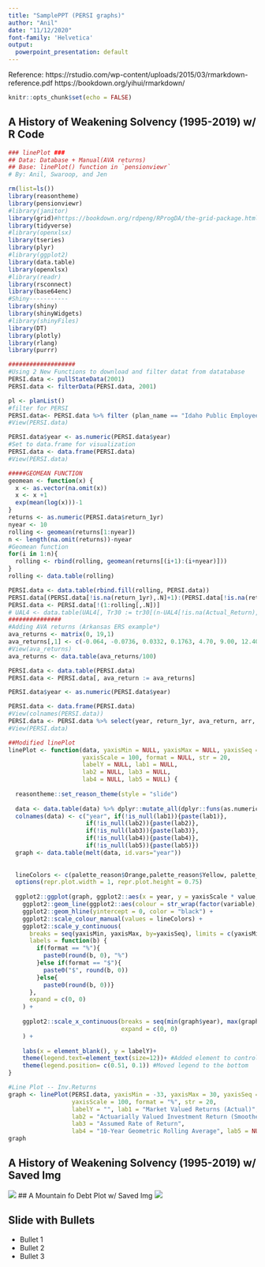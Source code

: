 ```yaml
---
title: "SamplePPT (PERSI graphs)"
author: "Anil"
date: "11/12/2020"
font-family: 'Helvetica'
output:
  powerpoint_presentation: default
---
```


Reference: https://rstudio.com/wp-content/uploads/2015/03/rmarkdown-reference.pdf
https://bookdown.org/yihui/rmarkdown/
```r
knitr::opts_chunk$set(echo = FALSE)
```

## A History of Weakening Solvency (1995-2019) w/ R Code
```r
### linePlot ###
## Data: Database + Manual(AVA returns)
## Base: linePlot() function in `pensionviewr`
# By: Anil, Swaroop, and Jen

rm(list=ls())
library(reasontheme)
library(pensionviewr)
#library(janitor)
library(grid)#https://bookdown.org/rdpeng/RProgDA/the-grid-package.html
library(tidyverse)
#library(openxlsx)
library(tseries)
library(plyr)
#library(ggplot2)
library(data.table)
library(openxlsx)
#library(readr)
library(rsconnect)
library(base64enc)
#Shiny-----------
library(shiny)
library(shinyWidgets)
#library(shinyFiles)
library(DT)
library(plotly)
library(rlang)
library(purrr)

###################
#Using 2 New Functions to download and filter datat from datatabase
PERSI.data <- pullStateData(2001)
PERSI.data <- filterData(PERSI.data, 2001)

pl <- planList()
#filter for PERSI
PERSI.data<- PERSI.data %>% filter (plan_name == "Idaho Public Employee Retirement System")
#View(PERSI.data)

PERSI.data$year <- as.numeric(PERSI.data$year)
#Set to data.frame for visualization
PERSI.data <- data.frame(PERSI.data)
#View(PERSI.data)

#####GEOMEAN FUNCTION
geomean <- function(x) {
  x <- as.vector(na.omit(x))
  x <- x +1
  exp(mean(log(x)))-1 
}
returns <- as.numeric(PERSI.data$return_1yr)
nyear <- 10
rolling <- geomean(returns[1:nyear])
n <- length(na.omit(returns))-nyear
#Geomean function
for(i in 1:n){
  rolling <- rbind(rolling, geomean(returns[(i+1):(i+nyear)]))
}
rolling <- data.table(rolling)

PERSI.data <- data.table(rbind.fill(rolling, PERSI.data))
PERSI.data[(PERSI.data[!is.na(return_1yr),.N]+1):(PERSI.data[!is.na(return_1yr),.N]+rolling[,.N])]$V1<- PERSI.data[(1:rolling[,.N])]$V1
PERSI.data <- PERSI.data[!(1:rolling[,.N])]
# UAL4 <- data.table(UAL4[, Tr30 := tr30[(n-UAL4[!is.na(Actual_Return),.N]):last]])
###############
#Adding AVA returns (Arkansas ERS example*)
ava_returns <- matrix(0, 19,1)
ava_returns[,1] <- c(-0.064, -0.0736, 0.0332, 0.1763, 4.70, 9.00, 12.40, 8.00, -5.90, 2.00, 3.10, 4.50, 11.40, 13.80, 8.80, 8.20, 7.70, 5.80, 6.50)
#View(ava_returns)
ava_returns <- data.table(ava_returns/100)

PERSI.data <- data.table(PERSI.data)
PERSI.data <- PERSI.data[, ava_return := ava_returns]

PERSI.data$year <- as.numeric(PERSI.data$year)

PERSI.data <- data.frame(PERSI.data)
#View(colnames(PERSI.data))
PERSI.data <- PERSI.data %>% select(year, return_1yr, ava_return, arr, V1)
#View(PERSI.data)

##Modified linePlot
linePlot <- function(data, yaxisMin = NULL, yaxisMax = NULL, yaxisSeq = 5,
                     yaxisScale = 100, format = NULL, str = 20,
                     labelY = NULL, lab1 = NULL, 
                     lab2 = NULL, lab3 = NULL, 
                     lab4 = NULL, lab5 = NULL) {
  
  reasontheme::set_reason_theme(style = "slide")
  
  data <- data.table(data) %>% dplyr::mutate_all(dplyr::funs(as.numeric))
  colnames(data) <- c("year", if(!is_null(lab1)){paste(lab1)},
                      if(!is_null(lab2)){paste(lab2)},
                      if(!is_null(lab3)){paste(lab3)},
                      if(!is_null(lab4)){paste(lab4)},
                      if(!is_null(lab5)){paste(lab5)})
  graph <- data.table(melt(data, id.vars="year"))
  
  
  lineColors <- c(palette_reason$Orange,palette_reason$Yellow, palette_reason$SatBlue, palette_reason$LightGrey) #Updated palette to reason one
  options(repr.plot.width = 1, repr.plot.height = 0.75)
  
  ggplot2::ggplot(graph, ggplot2::aes(x = year, y = yaxisScale * value, group = variable)) +
    ggplot2::geom_line(ggplot2::aes(colour = str_wrap(factor(variable), str)), size = 1.5) + #Added str_wrap(to cut legend text)
    ggplot2::geom_hline(yintercept = 0, color = "black") +
    ggplot2::scale_colour_manual(values = lineColors) +
    ggplot2::scale_y_continuous(
      breaks = seq(yaxisMin, yaxisMax, by=yaxisSeq), limits = c(yaxisMin, yaxisMax), #added limits and expanded break scale
      labels = function(b) {
        if(format == "%"){
          paste0(round(b, 0), "%")
        }else if(format == "$"){
          paste0("$", round(b, 0))
        }else{
          paste0(round(b, 0))}
      },
      expand = c(0, 0)
    ) +
    
    ggplot2::scale_x_continuous(breaks = seq(min(graph$year), max(graph$year), by = 2), #added blank years
                                expand = c(0, 0)
    ) +
    
    labs(x = element_blank(), y = labelY)+
    theme(legend.text=element_text(size=12))+ #Added element to control legend font size
    theme(legend.position= c(0.51, 0.1)) #Moved legend to the bottom
}

#Line Plot -- Inv.Returns
graph <- linePlot(PERSI.data, yaxisMin = -33, yaxisMax = 30, yaxisSeq = 3,
                  yaxisScale = 100, format = "%", str = 20,
                  labelY = "", lab1 = "Market Valued Returns (Actual)", 
                  lab2 = "Actuarially Valued Investment Return (Smoothed by Plan)", 
                  lab3 = "Assumed Rate of Return", 
                  lab4 = "10-Year Geometric Rolling Average", lab5 = NULL)
graph
```
  
## A History of Weakening Solvency (1995-2019) w/ Saved Img
![](graphs/Inv.Returns.PERSI.jpeg)
## A Mountain fo Debt Plot w/ Saved Img
![](PERSI.debptPlot2.jpeg)

## Slide with Bullets

- Bullet 1
- Bullet 2
- Bullet 3
